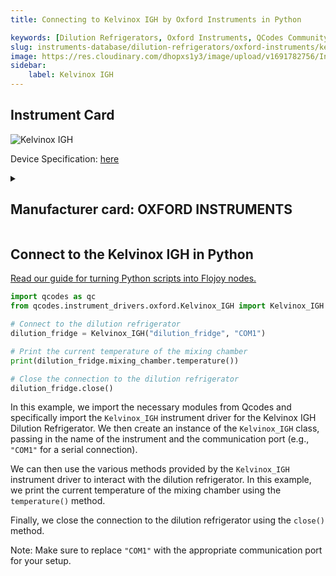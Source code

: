 ```yaml
---
title: Connecting to Kelvinox IGH by Oxford Instruments in Python

keywords: [Dilution Refrigerators, Oxford Instruments, QCodes Community] 
slug: instruments-database/dilution-refrigerators/oxford-instruments/kelvinox-igh 
image: https://res.cloudinary.com/dhopxs1y3/image/upload/v1691782756/Instruments/Dilution%20Refrigerator/Kelvinox-IGH/Kelvinox-IGH.png
sidebar:
    label: Kelvinox IGH 
---
```



## Instrument Card



![Kelvinox IGH](https://res.cloudinary.com/dhopxs1y3/image/upload/v1691782756/Instruments/Dilution%20Refrigerator/Kelvinox-IGH/Kelvinox-IGH.png)

Device Specification: [here](/instruments-database/all-instruments)

<details style={{ marginTop: "15px"}}>
<summary><h2 style={{display:'inline'}}>Manufacturer card: OXFORD INSTRUMENTS</h2></summary>

![OXFORD INSTRUMENTS](https://res.cloudinary.com/dhopxs1y3/image/upload/v1692806167/Instruments/Vendor%20Logos/Oxford_Instruments.png)

Oxford Instruments plc is a United Kingdom manufacturing and research company that designs and manufactures tools and systems for industry and research. The company is headquartered in Abingdon, Oxfordshire, England, with sites in the United Kingdom, United States, Europe, and Asia.[2] It is listed on the London Stock Exchange and is a constituent of the FTSE 250 Index.[3]

- Headquarters: Abingdon, United Kingdom
- Yearly Revenue (millions, USD): 367.3
- Vendor Website: [here](https://www.oxinst.com/)

</details>


<FeaturedInstrumentVideo category="DILUTION_REFRIGERATORS" />

## Connect to the Kelvinox IGH in Python

[Read our guide for turning Python scripts into Flojoy nodes.](https://docs.flojoy.ai/contribution/blocks/custom-flojoy-block/)



<Tabs>
<TabItem value="Flojoy" label="Flojoy" className="flojoy-instrument-tabs">

<SectionsCard category="DILUTION_REFRIGERATORS" manufacturer="Oxford Instruments"></SectionsCard>

</TabItem>
<TabItem value="QCodes Community" label="QCodes Community">


```python
import qcodes as qc
from qcodes.instrument_drivers.oxford.Kelvinox_IGH import Kelvinox_IGH

# Connect to the dilution refrigerator
dilution_fridge = Kelvinox_IGH("dilution_fridge", "COM1")

# Print the current temperature of the mixing chamber
print(dilution_fridge.mixing_chamber.temperature())

# Close the connection to the dilution refrigerator
dilution_fridge.close()
```

In this example, we import the necessary modules from Qcodes and specifically import the `Kelvinox_IGH` instrument driver for the Kelvinox IGH Dilution Refrigerator. We then create an instance of the `Kelvinox_IGH` class, passing in the name of the instrument and the communication port (e.g., `"COM1"` for a serial connection).

We can then use the various methods provided by the `Kelvinox_IGH` instrument driver to interact with the dilution refrigerator. In this example, we print the current temperature of the mixing chamber using the `temperature()` method.

Finally, we close the connection to the dilution refrigerator using the `close()` method.

Note: Make sure to replace `"COM1"` with the appropriate communication port for your setup.

</TabItem>
</Tabs>